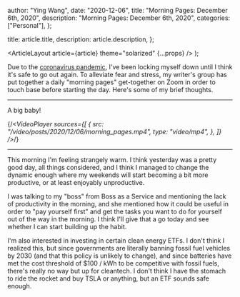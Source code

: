 
  author: "Ying Wang",
  date: "2020-12-06",
  title: "Morning Pages: December 6th, 2020",
  description: "Morning Pages: December 6th, 2020",
  categories: ["Personal"],
};

  title: article.title,
  description: article.description,
};

  <ArticleLayout article={article} theme="solarized" {...props} />
);

Due to the [coronavirus
pandemic](https://en.wikipedia.org/wiki/2019-20_coronavirus_pandemic), I've been
locking myself down until I think it's safe to go out again. To alleviate fear
and stress, my writer's group has put together a daily "morning pages"
get-together on Zoom in order to touch base before starting the day. Here's some
of my brief thoughts.

---

A big baby!

{/*<VideoPlayer
  sources={[
    {
      src: "/video/posts/2020/12/06/morning_pages.mp4",
      type: "video/mp4",
    },
  ]}
/>*/}

---

This morning I'm feeling strangely warm. I think yesterday was a pretty good
day, all things considered, and I think I managed to change the dynamic enough
where my weekends will start becoming a bit more productive, or at least
enjoyably unproductive.

I was talking to my "boss" from Boss as a Service and mentioning the lack of
productivity in the morning, and she mentioned how it could be useful in order
to "pay yourself first" and get the tasks you want to do for yourself out of the
way in the morning. I think I'll give that a go today and see whether I can
start building up the habit.

I'm also interested in investing in certain clean energy ETFs. I don't think I
realized this, but since governments are literally banning fossil fuel vehicles
by 2030 (and that this policy is unlikely to change), and since batteries have
met the cost threshold of $100 / kWh to be competitive with fossil fuels,
there's really no way but up for cleantech. I don't think I have the stomach to
ride the rocket and buy TSLA or anything, but an ETF sounds safe enough.
